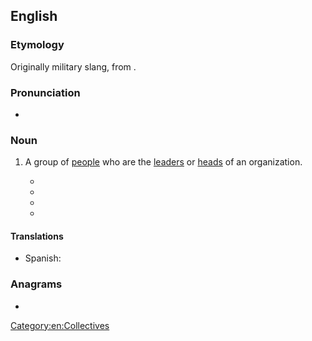 ==English==

===Etymology===
Originally military slang, from {{m|en|brass|[the] brass|id=officers|gloss=high-ranking officers}}.

===Pronunciation===
* {{audio|en|En-au-top brass.ogg|Audio (AU)}}

===Noun===
{{en-noun|-|+}}

# {{lb|en|collective|colloquial}} A group of [[people]] who are the [[leader]]s or [[head]]s of an organization.
#: {{syn|en|governance|governing body|organisation|administration|establishment}}
#* {{quote-journal|en
|year=1872
|author=New Zealand Parliament, House of Representatives
|title=Parliamentary debates
|journal=57
|volume=1-6
|page=649
|passage=The '''top brass''' of the army are up to various types of mischief and they do not want the public or even Members of Parliament to know about them.}}
#* {{quote-journal|en|year=1962|month=February|title=No Talent on the Railways?|journal=Modern Railways|page=74|text=The general who turned the tide at Alamein was not, prior to his arrival in the Middle East, one of the very "'''top brass'''"; but he ''was'' a soldier, not a detergent manufacturer.}}
#* {{quote-web|en|url=https://www.theguardian.com/world/2022/jan/22/china-hires-western-tiktokers-to-polish-its-image-during-2022-winter-olympics|title=China hires western TikTokers to polish its image during 2022 Winter Olympics|date=2022-01-22|author=Vincent Ni|work=The Guardian|passage=On 3 January, Republican senator Rick Scott urged in a letter to ''Newsweek''’s '''top brass''' to “reconsider its relationship with Vipp Jaswal”.}}
#* {{quote-journal|en|title=Kherson: Russia to withdraw troops from key Ukrainian city|work=BBC News|date=2022-11-09|url=https://www.bbc.com/news/world-europe-63573387|passage=The military's '''top brass''' were seen making the decision on Russian state TV, with Gen Surovikin reporting on the situation on the ground in Kherson.}}

====Translations====
{{trans-top|group of people who are the leaders}}
{{trans-mid}}
* Spanish: {{t|es|plana mayor|f}}
{{trans-bottom}}

===Anagrams===
* {{anagrams|en|a=aboprsst|barposts}}

[[Category:en:Collectives]]